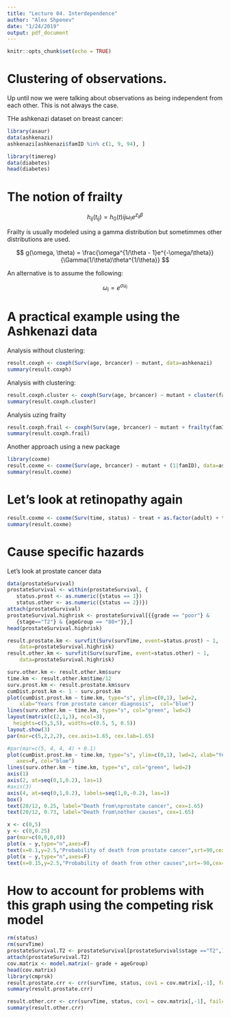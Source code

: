 ```yaml
---
title: "Lecture 04. Interdependence"
author: "Alex Shpenev"
date: "1/24/2019"
output: pdf_document
---
```


```r
knitr::opts_chunk$set(echo = TRUE)
```

# Clustering of observations.

Up until now we were talking about observations as being independent from each other. This is not always the case.

THe ashkenazi dataset on breast cancer:
```r
library(asaur)
data(ashkenazi)
ashkenazi[ashkenazi$famID %in% c(1, 9, 94), ]
```

```r
library(timereg)
data(diabetes)
head(diabetes)
```



# The notion of frailty

$$ h_{ij}(t_{ij}) = h_0(t){ij}\omega_i e^{z_{ij}\beta} $$

Frailty is usually modeled using a gamma distribution but sometimmes other distributions are used.

$$ g(\omega, \theta) = \frac{\omega^{1/\theta  - 1}e^{-\omega/\theta}}{\Gamma(1/\theta)\theta^{1/\theta}}  $$

An alternative is to assume the following:

$$ \omega_i = e^{\sigma u_i} $$


# A practical example using the Ashkenazi data

Analysis without clustering:
```r
result.coxph <- coxph(Surv(age, brcancer) ~ mutant, data=ashkenazi)
summary(result.coxph)
```

Analysis with clustering:

```r
result.coxph.cluster <- coxph(Surv(age, brcancer) ~ mutant + cluster(famID), data = ashkenazi)
summary(result.coxph.cluster)
```

Analysis uzing frailty

```r
result.coxph.frail <- coxph(Surv(age, brcancer) ~ mutant + frailty(famID), data = ashkenazi)
summary(result.coxph.frail)
```

Another approach using a new package


```r
library(coxme)
result.coxme <- coxme(Surv(age, brcancer) ~ mutant + (1|famID), data=ashkenazi)
summary(result.coxme)
```


# Let's look at retinopathy again

```r
result.coxme <- coxme(Surv(time, status) ~ treat + as.factor(adult) + treat*as.factor(adult) + (1 | id), data=diabetes)
summary(result.coxme)
```



# Cause specific hazards

Let's look at prostate cancer data
```r
data(prostateSurvival)
prostateSurvival <- within(prostateSurvival, {
   status.prost <- as.numeric({status == 1}) 
   status.other <- as.numeric({status == 2})}) 
attach(prostateSurvival)
prostateSurvival.highrisk <- prostateSurvival[{{grade == "poor"} & 
   {stage=="T2"} & {ageGroup == "80+"}},]
head(prostateSurvival.highrisk) 

result.prostate.km <- survfit(Surv(survTime, event=status.prost) ~ 1,
    data=prostateSurvival.highrisk)
result.other.km <- survfit(Surv(survTime, event=status.other) ~ 1,
    data=prostateSurvival.highrisk) 

surv.other.km <- result.other.km$surv 
time.km <- result.other.km$time/12 
surv.prost.km <- result.prostate.km$surv
cumDist.prost.km <- 1 - surv.prost.km
plot(cumDist.prost.km ~ time.km, type="s", ylim=c(0,1), lwd=2, 
    xlab="Years from prostate cancer diagnosis",  col="blue") 
lines(surv.other.km ~ time.km, type="s", col="green", lwd=2) 
layout(matrix(c(2,1,3), ncol=3),
  heights=c(5,5,5), widths=c(0.5, 5, 0.5))
layout.show(3)
par(mar=c(5,2,2,2), cex.axis=1.65, cex.lab=1.65)

#par(mar=c(5, 4, 4, 4) + 0.1)
plot(cumDist.prost.km ~ time.km, type="s", ylim=c(0,1), lwd=2, xlab="Years from prostate cancer diagnosis",
   axes=F, col="blue")
lines(surv.other.km ~ time.km, type="s", col="green", lwd=2)
axis(1)
axis(2, at=seq(0,1,0.2), las=1)
#axis(3)
axis(4, at=seq(0,1,0.2), labels=seq(1,0,-0.2), las=1)
box()
text(20/12, 0.25, label="Death from\nprostate cancer", cex=1.65)
text(20/12, 0.73, label="Death from\nother causes", cex=1.65)

x <- c(0,5)
y <- c(0,0.25)
par(mar=c(0,0,0,0))
plot(x ~ y,type="n",axes=F)
text(x=0.1,y=2.5,"Probability of death from prostate cancer",srt=90,cex=1.65)
plot(x ~ y,type="n",axes=F)
text(x=0.15,y=2.5,"Probability of death from other causes",srt=-90,cex=1.65)
```


# How to account for problems with this graph using the competing risk model


```r
rm(status)
rm(survTime)
prostateSurvival.T2 <- prostateSurvival[prostateSurvival$stage =="T2",]
attach(prostateSurvival.T2)
cov.matrix <- model.matrix(~ grade + ageGroup)
head(cov.matrix)
library(cmprsk)
result.prostate.crr <- crr(survTime, status, cov1 = cov.matrix[,-1], failcode = 1)
summary(result.prostate.crr)
```


```r
result.other.crr <- crr(survTime, status, cov1 = cov.matrix[,-1], failcode = 2)
summary(result.other.crr)
```

